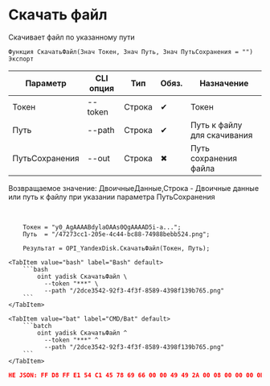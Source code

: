 ﻿---
sidebar_position: 7
---


# Скачать файл
 Скачивает файл по указанному пути



`Функция СкачатьФайл(Знач Токен, Знач Путь, Знач ПутьСохранения = "") Экспорт`

  | Параметр | CLI опция | Тип | Обяз. | Назначение |
  |-|-|-|-|-|
  | Токен | --token | Строка | &#x2714; | Токен |
  | Путь | --path | Строка | &#x2714; | Путь к файлу для скачивания |
  | ПутьСохранения | --out | Строка | &#x2716; | Путь сохранения файла |

  
  Возвращаемое значение:   ДвоичныеДанные,Строка - Двоичные данные или путь к файлу при указании параметра ПутьСохранения

<br/>




```bsl title="Пример использования для 1С:Предприятие/OneScript"
    Токен = "y0_AgAAAABdylaOAAs0QgAAAAD5i-a...";
    Путь  = "/47273cc1-205e-4c44-bc88-74988bebb524.png";

    Результат = OPI_YandexDisk.СкачатьФайл(Токен, Путь);
```
    

 <Tabs>
  
    <TabItem value="bash" label="Bash" default>
        ```bash
            oint yadisk СкачатьФайл \
              --token "***" \
              --path "/2dce3542-92f3-4f3f-8589-4398f139b765.png"
        ```
    </TabItem>
  
    <TabItem value="bat" label="CMD/Bat" default>
        ```batch
            oint yadisk СкачатьФайл ^
              --token "***" ^
              --path "/2dce3542-92f3-4f3f-8589-4398f139b765.png"
        ```
    </TabItem>
</Tabs>


```json title="Результат"
НЕ JSON: FF D8 FF E1 54 C1 45 78 69 66 00 00 49 49 2A 00 08 00 00 00 0B 00 0E 01 02 00 20 00 00 00 92 00 00 00 0F 01 02 00 05 00 00 00 B2 00 00 00 10 01 02 00 07 00 00 00 B8 00 00 00 12 01 03 00 01 00…
```
